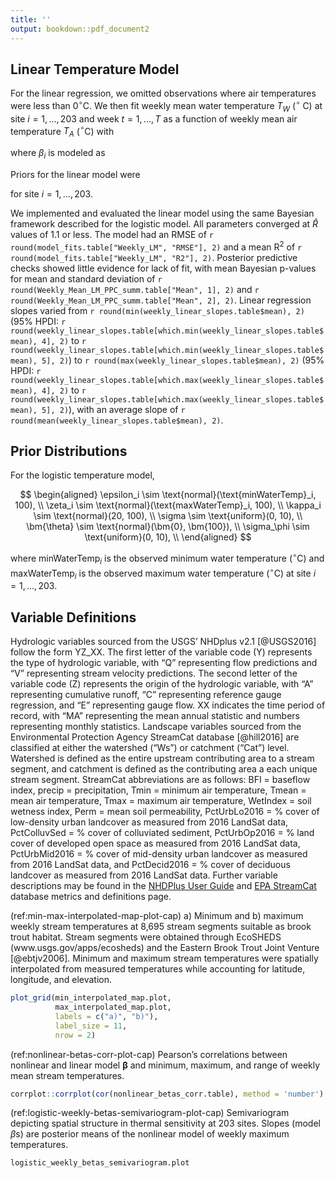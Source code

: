 ```yaml
---
title: ''
output: bookdown::pdf_document2
---
```


\renewcommand{\thefigure}{S\arabic{figure}}
\setcounter{figure}{0}

## Linear Temperature Model
For the linear regression, we omitted observations where air temperatures were less than 0$^\circ$C. We then fit weekly mean water temperature $T_W$ ($^\circ$ C) at site $i = 1,...,203$ and week $t = 1,...,T$ as a function of weekly mean air temperature $T_A$ ($^\circ$C) with

\begin{equation}
  \text{T}_{Wi,t} \sim \text{normal}(\alpha_i + \beta_i\text{T}_{Ai,t}, \sigma^2);
  (\#eq:Observation)
\end{equation}

\noindent where $\beta_i$ is modeled as

\begin{equation}
  \beta_i \sim \text{normal}(\theta_1 + \theta_2\text{PCA}_{1,i} + \theta_3\text{PCA}_{2,i} + \theta_4\text{PCA}_{3,i} + \theta_5\text{PCA}_{4,i} + \theta_6\text{PCA}_{5,i}, \sigma^2_\beta).
  (\#eq:PCALinear)
\end{equation}

\noindent Priors for the linear model were

\begin{equation}
  \begin{aligned}
    \alpha_i \sim \text{normal}(0, 1000), \\
    \sigma \sim \text{uniform}(0, 10), \\
    \bm{\theta} \sim \text{normal}(\bm{0}, \bm{100}), \\
    \sigma_\beta \sim \text{uniform}(0, 10), \\
  \end{aligned}
\end{equation}

\noindent for site $i = 1,...,203$.

We implemented and evaluated the linear model using the same Bayesian framework described for the logistic model. All parameters converged at $\hat{R}$ values of 1.1 or less. The model had an RMSE of `r round(model_fits.table["Weekly_LM", "RMSE"], 2)` and a mean R$^2$ of `r round(model_fits.table["Weekly_LM", "R2"], 2)`. Posterior predictive checks showed little evidence for lack of fit, with mean Bayesian p-values for mean and standard deviation of `r round(Weekly_Mean_LM_PPC_summ.table["Mean", 1], 2)` and `r round(Weekly_Mean_LM_PPC_summ.table["Mean", 2], 2)`. Linear regression slopes varied from `r round(min(weekly_linear_slopes.table$mean), 2)` (95% HPDI: `r round(weekly_linear_slopes.table[which.min(weekly_linear_slopes.table$mean), 4], 2)` to `r round(weekly_linear_slopes.table[which.min(weekly_linear_slopes.table$mean), 5], 2)`) to `r round(max(weekly_linear_slopes.table$mean), 2)` (95% HPDI: `r round(weekly_linear_slopes.table[which.max(weekly_linear_slopes.table$mean), 4], 2)` to `r round(weekly_linear_slopes.table[which.max(weekly_linear_slopes.table$mean), 5], 2)`), with an average slope of `r round(mean(weekly_linear_slopes.table$mean), 2)`.

\newpage

## Prior Distributions
For the logistic temperature model,

$$
\begin{aligned}
  \epsilon_i \sim \text{normal}(\text{minWaterTemp}_i, 100), \\
  \zeta_i \sim \text{normal}(\text{maxWaterTemp}_i, 100), \\
  \kappa_i \sim \text{normal}(20, 100), \\
  \sigma \sim \text{uniform}(0, 10), \\
  \bm{\theta} \sim \text{normal}(\bm{0}, \bm{100}), \\
  \sigma_\phi \sim \text{uniform}(0, 10), \\
\end{aligned}
$$

\noindent where $\text{minWaterTemp}_i$ is the observed minimum water temperature ($^\circ$C) and $\text{maxWaterTemp}_i$ is the observed maximum water temperature ($^\circ$C) at site $i = 1,...,203$.

\newpage

## Variable Definitions
Hydrologic variables sourced from the USGS' NHDplus v2.1 [@USGS2016] follow the form YZ_XX. The first letter of the variable code (Y) represents the type of hydrologic variable, with "Q" representing flow predictions and "V" representing stream velocity predictions. The second letter of the variable code (Z) represents the origin of the hydrologic variable, with "A" representing cumulative runoff, "C" representing reference gauge regression, and "E" representing gauge flow. XX indicates the time period of record, with "MA" representing the mean annual statistic and numbers representing monthly statistics. Landscape variables sourced from the Environmental Protection Agency StreamCat database [@hill2016] are classified at either the watershed ("Ws") or catchment ("Cat") level. Watershed is defined as the entire upstream contributing area to a stream segment, and catchment is defined as the contributing area a each unique stream segment. StreamCat abbreviations are as follows: BFI = baseflow index, precip = precipitation, Tmin = minimum air temperature, Tmean = mean air temperature, Tmax = maximum air temperature, WetIndex = soil wetness index, Perm = mean soil permeability, PctUrbLo2016 = % cover of low-density urban landcover as measured from 2016 LandSat data, PctColluvSed = % cover of colluviated sediment, PctUrbOp2016 = % land cover of developed open space as measured from 2016 LandSat data, PctUrbMid2016 = % cover of mid-density urban landcover as measured from 2016 LandSat data, and PctDecid2016 = % cover of deciduous landcover as measured from 2016 LandSat data. Further variable descriptions may be found in the [NHDPlus User Guide](https://pubs.er.usgs.gov/publication/ofr20191096) and [EPA StreamCat](https://www.epa.gov/national-aquatic-resource-surveys/streamcat-metrics-and-definitions) database metrics and definitions page.

\newpage

(ref:min-max-interpolated-map-plot-cap) a) Minimum and b) maximum weekly stream temperatures at 8,695 stream segments suitable as brook trout habitat. Stream segments were obtained through EcoSHEDS (www.usgs.gov/apps/ecosheds) and the Eastern Brook Trout Joint Venture [@ebtjv2006].  Minimum and maximum stream temperatures were spatially interpolated from measured temperatures while accounting for latitude, longitude, and elevation.

```r
plot_grid(min_interpolated_map.plot,
          max_interpolated_map.plot,
          labels = c("a)", "b)"),
          label_size = 11,
          nrow = 2)
```

\newpage

(ref:nonlinear-betas-corr-plot-cap) Pearson's correlations between nonlinear and linear model $\bm{\beta}$ and minimum, maximum, and range of weekly mean stream temperatures.

```r
corrplot::corrplot(cor(nonlinear_betas_corr.table), method = 'number')
```

\newpage

(ref:logistic-weekly-betas-semivariogram-plot-cap) Semivariogram depicting spatial structure in thermal sensitivity at 203 sites. Slopes (model $\beta$s) are posterior means of the nonlinear model of weekly maximum temperatures.

```r
logistic_weekly_betas_semivariogram.plot
```